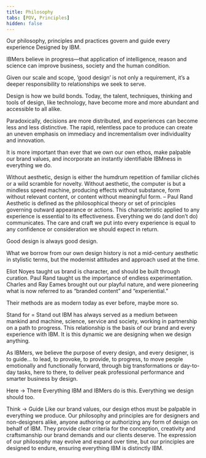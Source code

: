 ```yaml
---
title: Philosophy
tabs: [POV, Principles]
hidden: false
---
```


Our philosophy, principles and practices govern and guide every experience Designed by IBM.

IBMers believe in progress—that application of intelligence, reason and science can improve business, society and the human condition.

Given our scale and scope, ‘good design’ is not only a requirement, it’s a deeper responsibility to relationships we seek to serve.

Design is how
we build bonds.
Today, the talent, techniques, thinking and tools of design, like technology, have become more and more abundant and accessible to all alike.

Paradoxically, decisions are more distributed, and experiences can become less and less distinctive. The rapid, relentless pace to produce can create an uneven emphasis on immediacy and incrementalism over individuality and innovation.

It is more important than ever that we own our own ethos, make palpable our brand values, and incorporate an instantly identifiable IBMness in everything we do.

Without aesthetic, design is either the humdrum repetition of familiar clichés or a wild scramble for novelty. Without aesthetic, the computer is but a mindless speed machine, producing effects without substance, form without relevant content, or content without meaningful form.
– Paul Rand
Aesthetic is defined as the philosophical theory or set of principles governing outward appearance or actions. This characteristic applied to any experience is essential to its effectiveness. Everything we do (and don’t do) communicates. The care and craft we put into every experience is equal to any confidence or consideration we should expect in return.

Good design is always
good design.

What we borrow from our
own design history is not
a mid-century aesthetic
in stylistic terms, but the
modernist attitudes and
approach used at the time.

Eliot Noyes taught us brand
is character, and should
be built through curation.
Paul Rand taught us the
importance of endless
experimentation. Charles
and Ray Eames brought out
our playful nature, and were
pioneering what is now
referred to as “branded
content” and “experiential.”

Their methods are as
modern today as ever
before, maybe more so.

Stand for =
Stand out
IBM has always served as a medium between mankind and machine, science, service and society, working in partnership on a path to progress. This relationship is the basis of our brand and every experience with IBM. It is this dynamic we are designing when we design anything.

As IBMers, we believe the purpose of every design, and every designer, is to guide… to lead, to provoke, to provide, to progress, to move people emotionally and functionally forward, through big transformations or day-to-day tasks, here to there, to deliver peak professional performance and smarter business by design.

Here → There
Everything IBM and IBMers do is this. Everything we design should too.

Think → Guide
Like our brand values, our design ethos must be palpable in everything we produce. Our philosophy and principles are for designers and non-designers alike, anyone authoring or authorizing any form of design on behalf of IBM. They provide clear criteria for the conception, creativity and craftsmanship our brand demands and our clients deserve. The expression of our philosophy may evolve and expand over time, but our principles are designed to endure, ensuring everything IBM is distinctly IBM.
